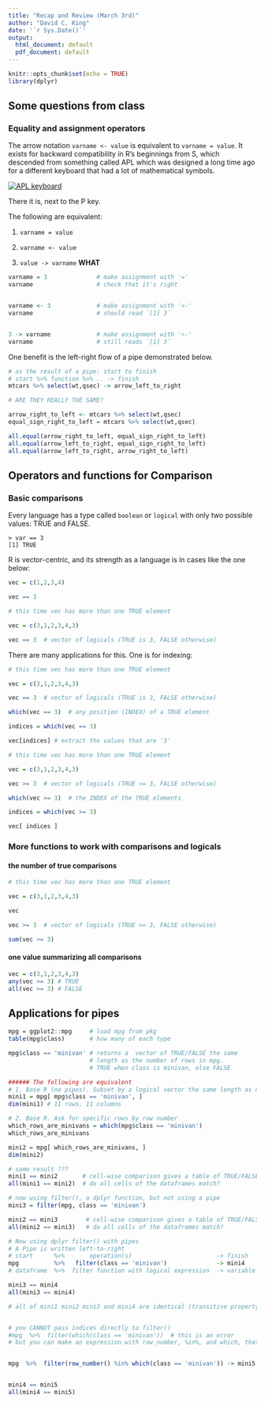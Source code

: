 ```yaml
---
title: "Recap and Review (March 3rd)"
author: "David C. King"
date: '`r Sys.Date()`'
output:
  html_document: default
  pdf_document: default
---
```


```r
knitr::opts_chunk$set(echo = TRUE)
library(dplyr)
```

## Some questions from class

### Equality and assignment operators

The arrow notation `varname <- value` is equivalent to `varname = value`. It exists for backward compatibility in R's beginnings from S, which descended from something called APL which was designed a long time ago for a different keyboard that had a lot of mathematical symbols.

[![APL keyboard](img/410px-APL-keybd2.svg.webp)](https://en.wikipedia.org/wiki/APL_(programming_language))

There it is, next to the P key.

The following are equivalent:

1. `varname = value`

2. `varname <- value`

3. `value -> varname` **WHAT**

```r

varname = 3              # make assignment with '='
varname                  # check that it's right


varname <- 3             # make assignment with '<-'
varname                  # should read `[1] 3`


3 -> varname             # make assignment with '<-'
varname                  # still reads `[1] 3` 

```

One benefit is the left-right flow of a pipe demonstrated below.


```r

# as the result of a pipe: start to finish
# start %>% function %>% .. -> finish
mtcars %>% select(wt,qsec) -> arrow_left_to_right

# ARE THEY REALLY THE SAME?

arrow_right_to_left <- mtcars %>% select(wt,qsec) 
equal_sign_right_to_left = mtcars %>% select(wt,qsec) 

all.equal(arrow_right_to_left, equal_sign_right_to_left)
all.equal(arrow_left_to_right, equal_sign_right_to_left)
all.equal(arrow_left_to_right, arrow_right_to_left)
```

## Operators and functions for Comparison

### Basic comparisons

Every language has a type called `boolean` or `logical` with only two possible values: TRUE and FALSE.

```
> var == 3
[1] TRUE
```

R is vector-centric, and its strength as a language is in cases like the one below:

```r

vec = c(1,2,3,4)

vec == 3
```



```r
# this time vec has more than one TRUE element

vec = c(3,1,2,3,4,3)

vec == 3  # vector of logicals (TRUE is 3, FALSE otherwise)
```


There are many applications for this. One is for indexing:


```r
# this time vec has more than one TRUE element

vec = c(3,1,2,3,4,3)

vec == 3  # vector of logicals (TRUE is 3, FALSE otherwise)

which(vec == 3)  # any position (INDEX) of a TRUE element

indices = which(vec == 3)

vec[indices] # extract the values that are '3'

```


```r
# this time vec has more than one TRUE element

vec = c(3,1,2,3,4,3)

vec >= 3  # vector of logicals (TRUE >= 3, FALSE otherwise)

which(vec >= 3)  # the INDEX of the TRUE elements

indices = which(vec >= 3)

vec[ indices ]

```

### More functions to work with comparisons and logicals

#### the number of true comparisons

```r
# this time vec has more than one TRUE element

vec = c(3,1,2,3,4,3)

vec

vec >= 3  # vector of logicals (TRUE >= 3, FALSE otherwise)

sum(vec >= 3)

```
#### one value summarizing all comparisons

```r
vec = c(3,1,2,3,4,3)
any(vec >= 3) # TRUE
all(vec >= 3) # FALSE

```

## Applications for pipes

```r
mpg = ggplot2::mpg     # load mpg from pkg
table(mpg$class)       # how many of each type

mpg$class == 'minivan' # returns a  vector of TRUE/FALSE the same 
                       # length as the number of rows in mpg.
                       # TRUE when class is minivan, else FALSE

###### The following are equivalent
# 1. Base R (no pipes). Subset by a logical vector the same length as nrows(mpg)
mini1 = mpg[ mpg$class == 'minivan', ] 
dim(mini1) # 11 rows, 11 columns

# 2. Base R. Ask for specific rows by row number
which_rows_are_minivans = which(mpg$class == 'minivan')
which_rows_are_minivans

mini2 = mpg[ which_rows_are_minivans, ]
dim(mini2)

# same result ???
mini1 == mini2       # cell-wise comparison gives a table of TRUE/FALSE
all(mini1 == mini2)  # do all cells of the dataframes match?

# now using filter(), a dplyr function, but not using a pipe
mini3 = filter(mpg, class == 'minivan')

mini2 == mini3        # cell-wise comparison gives a table of TRUE/FALSE
all(mini2 == mini3)   # do all cells of the dataframes match?

# Now using dplyr filter() with pipes
# A Pipe is written left-to-right
# start      %>%       operation(s)                        -> finish
mpg          %>%   filter(class == 'minivan')              -> mini4
# dataframe  %>%  filter function with logical expression  -> variable name

mini3 == mini4
all(mini3 == mini4)

# all of mini1 mini2 mini3 and mini4 are identical (transitive property of equality)


# you CANNOT pass indices directly to filter()
#mpg  %>%  filter(which(class == 'minivan'))  # this is an error
# but you can make an expression with row_number, %in%, and which, that works


mpg  %>%  filter(row_number() %in% which(class == 'minivan')) -> mini5 # this works, but is unnecessary and clunky


mini4 == mini5
all(mini4 == mini5)
```